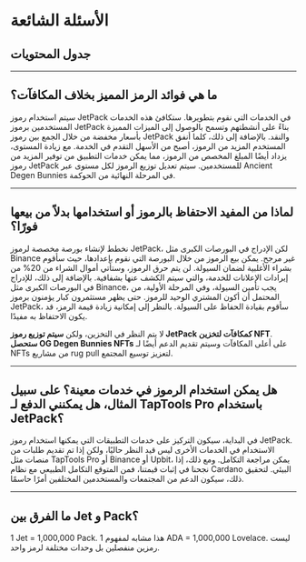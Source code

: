 # الأسئلة الشائعة

## جدول المحتويات

---

## **ما هي فوائد الرمز المميز بخلاف المكافآت؟**

سيتم استخدام رموز JetPack في الخدمات التي نقوم بتطويرها. ستكافئ هذه الخدمات المستخدمين برموز JetPack بناءً على أنشطتهم وتسمح بالوصول إلى الميزات المميزة بأسعار مخفضة من خلال الجمع بين رموز JetPack والنقد. بالإضافة إلى ذلك، كلما أنفق المستخدم المزيد من الرموز، أصبح من الأسهل التقدم في الخدمة. مع زيادة المستوى، يزداد أيضًا المبلغ المخصص من الرموز، مما يمكن خدمات التطبيق من توفير المزيد من رموز JetPack للمستخدمين. سيتم تعديل توزيع الرموز لكل مستوى عبر Ancient Degen Bunnies في المرحلة النهائية من الحوكمة.

---

## **لماذا من المفيد الاحتفاظ بالرموز أو استخدامها بدلاً من بيعها فورًا؟**

نخطط لإنشاء بورصة مخصصة لرموز JetPack، لكن الإدراج في البورصات الكبرى مثل Binance غير مرجح. يمكن بيع الرموز من خلال البورصة التي نقوم بإعدادها، حيث سأقوم بشراء الأغلبية لضمان السيولة. لن يتم حرق الرموز، وستأتي أموال الشراء من 20% من إيرادات الإعلانات للخدمة، والتي سيتم الكشف عنها بشفافية. بالإضافة إلى ذلك، للإدراج في البورصات الكبرى مثل Binance، يجب تأمين السيولة، وفي المرحلة الأولية، من المحتمل أن أكون المشتري الوحيد للرموز. حتى يظهر مستثمرون كبار يؤمنون برموز JetPack، سأقوم بقيادة الحفاظ على السيولة. بالنظر إلى إمكانية زيادة قيمة الرمز، قد يكون الاحتفاظ به مفيدًا.

لا يتم النظر في التخزين، ولكن **سيتم توزيع رموز JetPack كمكافآت لتخزين NFT**. **ستحصل OG Degen Bunnies NFTs** على أعلى المكافآت وسيتم تقديم الدعم أيضًا لـ NFTs من مشاريع rug pull لتعزيز توسيع المجتمع.

---

## **هل يمكن استخدام الرموز في خدمات معينة؟ على سبيل المثال، هل يمكنني الدفع لـ TapTools Pro باستخدام JetPack؟**

في البداية، سيكون التركيز على خدمات التطبيقات التي يمكنها استخدام رموز JetPack. الاستخدام في الخدمات الأخرى ليس قيد النظر حاليًا، ولكن إذا تم تقديم طلبات من منصات مثل TapTools Pro أو Binance أو Upbit، يمكن مراجعة التكامل. ومع ذلك، إذا نجحنا في إثبات قيمتنا، فمن المتوقع التكامل الطبيعي مع نظام Cardano البيئي. لتحقيق ذلك، سيكون الدعم من المجتمعات والمستخدمين المختلفين أمرًا حاسمًا.

---

## **ما الفرق بين Jet و Pack؟**

1 Jet = 1,000,000 Pack. هذا مشابه لمفهوم 1 ADA = 1,000,000 Lovelace. ليست رمزين منفصلين بل وحدات مختلفة لرمز واحد.